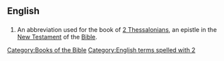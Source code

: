 ==English==

==={{abbreviation}}===
{{infl|en|abbreviation}}

# {{biblical}} An abbreviation used for the book of [[2 Thessalonians]], an epistle in the [[New Testament]] of the [[Bible]].

[[Category:Books of the Bible]]
[[Category:English terms spelled with 2]]